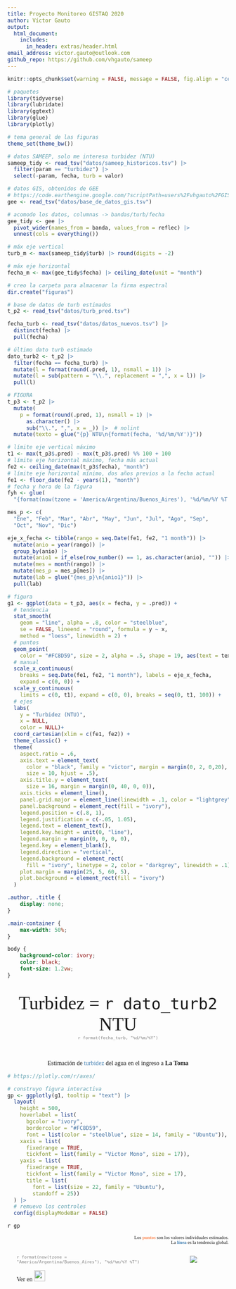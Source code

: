 ```yaml
---
title: Proyecto Monitoreo GISTAQ 2020
author: Víctor Gauto
output: 
  html_document:
    includes:
      in_header: extras/header.html
email_address: victor.gauto@outlook.com
github_repo: https://github.com/vhgauto/sameep
---
```


<!-- ubuntu -->
<style>
  @import url('https://fonts.googleapis.com/css2?family=Ubuntu&display=swap');
</style>

<!-- victor -->
<style>
  @import url('https://fonts.googleapis.com/css2?family=Victor+Mono:wght@100&display=swap');
</style>

```r
knitr::opts_chunk$set(warning = FALSE, message = FALSE, fig.align = "center")
```

```r

# paquetes
library(tidyverse)
library(lubridate)
library(ggtext)
library(glue)
library(plotly)

# tema general de las figuras
theme_set(theme_bw())

# datos SAMEEP, solo me interesa turbidez (NTU)
sameep_tidy <- read_tsv("datos/sameep_historicos.tsv") |>
  filter(param == "turbidez") |>
  select(-param, fecha, turb = valor)

# datos GIS, obtenidos de GEE
# https://code.earthengine.google.com/?scriptPath=users%2Fvhgauto%2FGISTAQ%3Asameep_historico
gee <- read_tsv("datos/base_de_datos_gis.tsv")

# acomodo los datos, columnas -> bandas/turb/fecha
gee_tidy <- gee |>
  pivot_wider(names_from = banda, values_from = reflec) |>
  unnest(cols = everything())

# máx eje vertical
turb_m <- max(sameep_tidy$turb) |> round(digits = -2)

# máx eje horizontal
fecha_m <- max(gee_tidy$fecha) |> ceiling_date(unit = "month")

# creo la carpeta para almacenar la firma espectral
dir.create("figuras")

# base de datos de turb estimados
t_p2 <- read_tsv("datos/turb_pred.tsv")

fecha_turb <- read_tsv("datos/datos_nuevos.tsv") |>
  distinct(fecha) |>
  pull(fecha)

# último dato turb estimado
dato_turb2 <- t_p2 |>
  filter(fecha == fecha_turb) |>
  mutate(l = format(round(.pred, 1), nsmall = 1)) |>
  mutate(l = sub(pattern = "\\.", replacement = ",", x = l)) |>
  pull(l)

# FIGURA
t_p3 <- t_p2 |>
  mutate(
    p = format(round(.pred, 1), nsmall = 1) |>
      as.character() |>
      sub("\\.", ",", x = _)) |>  # nolint
  mutate(texto = glue("{p} NTU\n{format(fecha, '%d/%m/%Y')}"))

# límite eje vertical máximo
t1 <- max(t_p3$.pred) - max(t_p3$.pred) %% 100 + 100
# límite eje horizontal máximo, fecha más actual
fe2 <- ceiling_date(max(t_p3$fecha), "month")
# límite eje horizontal mínimo, dos años previos a la fecha actual
fe1 <- floor_date(fe2 - years(1), "month")
# fecha y hora de la figura
fyh <- glue(
  "{format(now(tzone = 'America/Argentina/Buenos_Aires'), '%d/%m/%Y %T')}")

mes_p <- c(
  "Ene", "Feb", "Mar", "Abr", "May", "Jun", "Jul", "Ago", "Sep",
  "Oct", "Nov", "Dic")

eje_x_fecha <- tibble(rango = seq.Date(fe1, fe2, "1 month")) |>
  mutate(anio = year(rango)) |>
  group_by(anio) |>
  mutate(anio1 = if_else(row_number() == 1, as.character(anio), "")) |>
  mutate(mes = month(rango)) |>
  mutate(mes_p = mes_p[mes]) |>
  mutate(lab = glue("{mes_p}\n{anio1}")) |>
  pull(lab)

# figura
g1 <- ggplot(data = t_p3, aes(x = fecha, y = .pred)) +
  # tendencia
  stat_smooth(
    geom = "line", alpha = .8, color = "steelblue",
    se = FALSE, lineend = "round", formula = y ~ x,
    method = "loess", linewidth = 2) +
  # puntos
  geom_point(
    color = "#FC8D59", size = 2, alpha = .5, shape = 19, aes(text = texto)) +
  # manual
  scale_x_continuous(
    breaks = seq.Date(fe1, fe2, "1 month"), labels = eje_x_fecha,
    expand = c(0, 0)) +
  scale_y_continuous(
    limits = c(0, t1), expand = c(0, 0), breaks = seq(0, t1, 100)) +
  # ejes
  labs(
    y = "Turbidez (NTU)",
    x = NULL,
    color = NULL)+
  coord_cartesian(xlim = c(fe1, fe2)) +
  theme_classic() +
  theme(
    aspect.ratio = .6,
    axis.text = element_text(
      color = "black", family = "victor", margin = margin(0, 2, 0,20), 
      size = 10, hjust = .5),
    axis.title.y = element_text(
      size = 16, margin = margin(0, 40, 0, 0)),
    axis.ticks = element_line(),
    panel.grid.major = element_line(linewidth = .1, color = "lightgrey"),
    panel.background = element_rect(fill = "ivory"),
    legend.position = c(.8, 1),
    legend.justification = c(-.05, 1.05),
    legend.text = element_text(),
    legend.key.height = unit(0, "line"),
    legend.margin = margin(0, 0, 0, 0),
    legend.key = element_blank(),
    legend.direction = "vertical",
    legend.background = element_rect(
      fill = "ivory", linetype = 2, color = "darkgrey", linewidth = .1),
    plot.margin = margin(25, 5, 60, 5),
    plot.background = element_rect(fill = "ivory")
  )

```

```css
.author, .title {
    display: none;
}

.main-container {
    max-width: 50%;
}

body {
    background-color: ivory;
    color: black;
    font-size: 1.2vw;
}

```

<br>
<!-- última estimación de turbidez ddisponible -->
<center style="font-size:3em; font-family: Ubuntu;">Turbidez = `r dato_turb2` NTU</center>

<!-- pequeño espacio entre líneas -->
<center style="font-size:.1em;"><br></center>

<!-- fecha -->
<center style="font-size:.8em; color:grey; font-family: Victor Mono;">`r format(fecha_turb, "%d/%m/%Y")`</center>

<br>

<center style='font-family: Ubuntu'>Estimación de <span style='color:steelblue'>turbidez</span> del agua en el ingreso a <b>La Toma</b></center>

```r

# https://plotly.com/r/axes/

# construyo figura interactiva
gp <- ggplotly(g1, tooltip = "text") |>
  layout(
    height = 500,
    hoverlabel = list(
      bgcolor = "ivory",
      bordercolor = "#FC8D59",
      font = list(color = "steelblue", size = 14, family = "Ubuntu")),
    xaxis = list(
      fixedrange = TRUE,
      tickfont = list(family = "Victor Mono", size = 17)),
    yaxis = list(
      fixedrange = TRUE,
      tickfont = list(family = "Victor Mono", size = 17),
      title = list(
        font = list(size = 22, family = "Ubuntu"),
        standoff = 25))
  ) |>
  # remuevo los controles
  config(displayModeBar = FALSE)
```

<!-- figura interactiva -->
`r gp`

<p style="text-align:Right; font-size:.75em; font-family: Ubuntu;">
Los <b style='color:#FC8D59'> puntos</b> son los valores individuales estimados.
<br>
La <b style='color:steelblue'>línea</b> es la tendencia global.
</p>

:::: {.columns}

<br>
<br>
<br>

::: {.column width="70%"}

<p style='font-size:.8em; color:grey; font-family: Victor Mono;'>`r format(now(tzone = "America/Argentina/Buenos_Aires"), "%d/%m/%Y %T")`</p>

<p style='font-family: Ubuntu;'>Ver en [<img src='extras/github.png' width='25'></img>](`r rmarkdown::metadata$github_repo`){target="_blank"}</p>

:::

::: {.column width="10%"}

:::

::: {.column width="20%"}

[![](extras/gistaq_logo.png)](https://www.facebook.com/GISTAQ){fig-align="right" height=10% target="_blank"}

:::

::::
